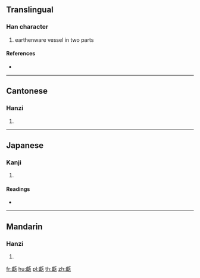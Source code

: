 {{character info/new}}
==Translingual==

===Han character===
{{Han char|rn=98|rad=瓦|as=16|sn=21|four=21217|canj=XYBMV,YBMVN}}

# earthenware vessel in two parts

====References====
* {{Han ref|kx=0753.040|dkj=21626|dj=1160.160|hdz=21433.140|uh=7517|ud=29975|bh=F5DE|bd=62942}}

----

==Cantonese==

===Hanzi===
{{yue-hanzi|jyut=jin5|y=yin5}}

# {{defn|lang=yue|sort=瓦16}}

----

==Japanese==

===Kanji===
{{ja-kanji|grade=|rs=瓦16}}

# {{defn|lang=ja|sort=瓦16}}

====Readings====
* {{ja-readings|on=[[げん]] (gen), [[ごん]] (gon)|kun=[[こしき]] (koshiki)|nanori=}}

----

==Mandarin==

===Hanzi===
{{cmn-hanzi|pin=[[yǎn]] ([[yan3]])|wg=yen<sup>3</sup>}}

# {{defn|lang=cmn|sort=瓦16}}

[[fr:甗]]
[[hu:甗]]
[[pl:甗]]
[[th:甗]]
[[zh:甗]]